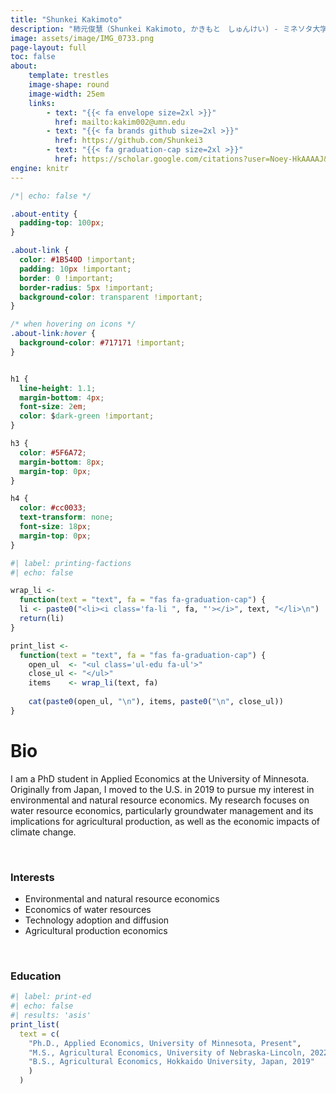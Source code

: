 ```yaml
---
title: "Shunkei Kakimoto"
description: "柿元俊慧（Shunkei Kakimoto, かきもと　しゅんけい) - ミネソタ大学 応用経済学 博士課程"
image: assets/image/IMG_0733.png
page-layout: full
toc: false
about: 
    template: trestles
    image-shape: round
    image-width: 25em
    links:
        - text: "{{< fa envelope size=2xl >}}"
          href: mailto:kakim002@umn.edu
        - text: "{{< fa brands github size=2xl >}}" 
          href: https://github.com/Shunkei3
        - text: "{{< fa graduation-cap size=2xl >}}"
          href: https://scholar.google.com/citations?user=Noey-HkAAAAJ&hl=en
engine: knitr
---
```


```css
/*| echo: false */

.about-entity {
  padding-top: 100px;
}

.about-link {
  color: #1B540D !important;
  padding: 10px !important;
  border: 0 !important;
  border-radius: 5px !important;
  background-color: transparent !important;
}

/* when hovering on icons */
.about-link:hover {
  background-color: #717171 !important;
}


h1 {
  line-height: 1.1;
  margin-bottom: 4px;
  font-size: 2em;
  color: $dark-green !important;
}

h3 {
  color: #5F6A72;
  margin-bottom: 8px;
  margin-top: 0px;
}

h4 {
  color: #cc0033;
  text-transform: none;
  font-size: 18px;
  margin-top: 0px;
}
```


```r
#| label: printing-factions
#| echo: false

wrap_li <- 
  function(text = "text", fa = "fas fa-graduation-cap") {
  li <- paste0("<li><i class='fa-li ", fa, "'></i>", text, "</li>\n")
  return(li)
}

print_list <- 
  function(text = "text", fa = "fas fa-graduation-cap") {
    open_ul  <- "<ul class='ul-edu fa-ul'>"
    close_ul <- "</ul>"
    items    <- wrap_li(text, fa)
    
    cat(paste0(open_ul, "\n"), items, paste0("\n", close_ul))
}

```

# Bio

I am a PhD student in Applied Economics at the University of Minnesota. Originally from Japan, I moved to the U.S. in 2019 to pursue my interest in environmental and natural resource economics. My research focuses on water resource economics, particularly groundwater management and its implications for agricultural production, as well as the economic impacts of climate change.

<br>

### Interests
- Environmental and natural resource economics
- Economics of water resources
- Technology adoption and diffusion
- Agricultural production economics

<br>

### Education

```r
#| label: print-ed
#| echo: false
#| results: 'asis'
print_list(
  text = c(
    "Ph.D., Applied Economics, University of Minnesota, Present",
    "M.S., Agricultural Economics, University of Nebraska-Lincoln, 2022", 
    "B.S., Agricultural Economics, Hokkaido University, Japan, 2019"
    )
  )
```